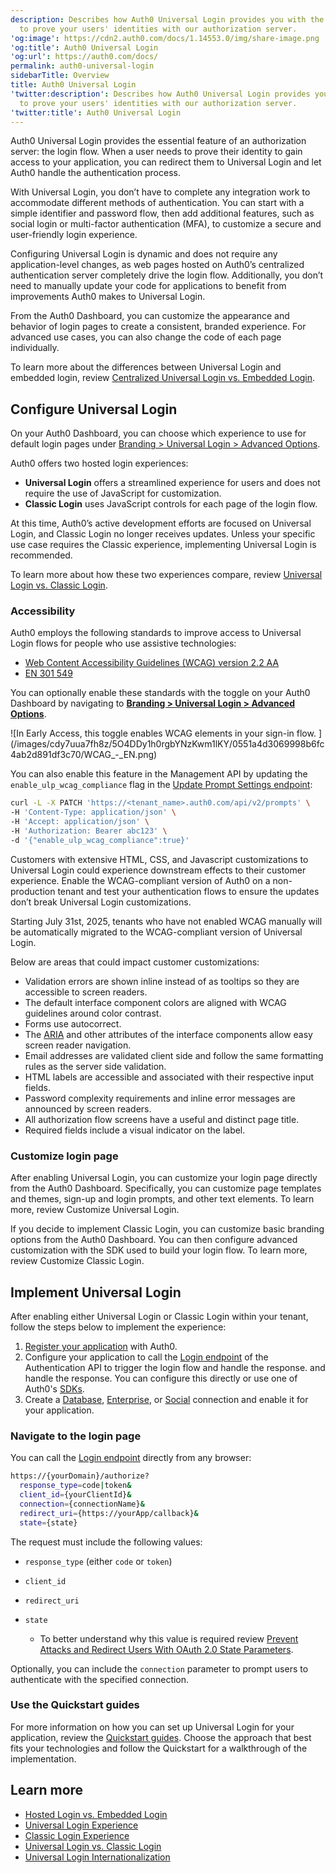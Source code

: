 ```yaml
---
description: Describes how Auth0 Universal Login provides you with the means
  to prove your users' identities with our authorization server.
'og:image': https://cdn2.auth0.com/docs/1.14553.0/img/share-image.png
'og:title': Auth0 Universal Login
'og:url': https://auth0.com/docs/
permalink: auth0-universal-login
sidebarTitle: Overview
title: Auth0 Universal Login
'twitter:description': Describes how Auth0 Universal Login provides you with the means
  to prove your users' identities with our authorization server.
'twitter:title': Auth0 Universal Login
---
```

Auth0 <Tooltip tip="Universal Login: Your application redirects to Universal Login, hosted on Auth0's Authorization Server, to verify a user's identity." cta="View Glossary" href="/docs/glossary?term=Universal+Login">Universal Login</Tooltip> provides the essential feature of an <Tooltip tip="Universal Login: Your application redirects to Universal Login, hosted on Auth0's Authorization Server, to verify a user's identity." cta="View Glossary" href="/docs/glossary?term=authorization+server">authorization server</Tooltip>: the login flow. When a user needs to prove their identity to gain access to your application, you can redirect them to Universal Login and let Auth0 handle the authentication process.

With Universal Login, you don’t have to complete any integration work to accommodate different methods of authentication. You can start with a simple identifier and password flow, then add additional features, such as social login or <Tooltip tip="Multi-factor authentication (MFA): User authentication process that uses a factor in addition to username and password such as a code via SMS." cta="View Glossary" href="/docs/glossary?term=multi-factor+authentication">multi-factor authentication</Tooltip> (MFA), to customize a secure and user-friendly login experience.

Configuring Universal Login is dynamic and does not require any application-level changes, as web pages hosted on Auth0’s centralized <Tooltip tip="Authentication Server: Server that confirms or denies a user’s identity." cta="View Glossary" href="/docs/glossary?term=authentication+server">authentication server</Tooltip> completely drive the login flow. Additionally, you don’t need to manually update your code for applications to benefit from improvements Auth0 makes to Universal Login.

From the <Tooltip tip="Auth0 Dashboard: Auth0's main product to configure your services." cta="View Glossary" href="/docs/glossary?term=Auth0+Dashboard">Auth0 Dashboard</Tooltip>, you can customize the appearance and behavior of login pages to create a consistent, branded experience. For advanced use cases, you can also change the code of each page individually.

To learn more about the differences between Universal Login and embedded login, review [Centralized Universal Login vs. Embedded Login](/docs/authenticate/login/universal-vs-embedded-login).

## Configure Universal Login

On your Auth0 Dashboard, you can choose which experience to use for default login pages under [Branding > Universal Login > Advanced Options](https://manage.auth0.com/#/universal-login/customizations-new).

Auth0 offers two hosted login experiences:

* **Universal Login** offers a streamlined experience for users and does not require the use of JavaScript for customization.
* **Classic Login** uses JavaScript controls for each page of the login flow.

At this time, Auth0’s active development efforts are focused on Universal Login, and Classic Login no longer receives updates. Unless your specific use case requires the Classic experience, implementing Universal Login is recommended.

To learn more about how these two experiences compare, review [Universal Login vs. Classic Login](/docs/authenticate/login/auth0-universal-login/universal-login-vs-classic-login).

### Accessibility

Auth0 employs the following standards to improve access to Universal Login flows for people who use assistive technologies:

* [Web Content Accessibility Guidelines (WCAG) version 2.2 AA](https://www.w3.org/WAI/standards-guidelines/wcag/)
* [EN 301 549](https://www.etsi.org/human-factors-accessibility/en-301-549-v3-the-harmonized-european-standard-for-ict-accessibility)

You can optionally enable these standards with the toggle on your Auth0 Dashboard by navigating to [**Branding > Universal Login > Advanced Options**](https://manage.auth0.com/#/universal-login/customizations-new).

<Frame>![In Early Access, this toggle enables WCAG elements in your sign-in flow. ](/images/cdy7uua7fh8z/5O4DDy1h0rgbYNzKwm1lKY/0551a4d3069998b6fc4ab2d891df3c70/WCAG_-_EN.png)</Frame>

You can also enable this feature in the <Tooltip tip="Management API: A product to allow customers to perform administrative tasks." cta="View Glossary" href="/docs/glossary?term=Management+API">Management API</Tooltip> by updating the `enable_ulp_wcag_compliance` flag in the [Update Prompt Settings endpoint](https://auth0.com/docs/api/management/v2/prompts/patch-prompts):

```bash cURL lines
curl -L -X PATCH 'https://<tenant_name>.auth0.com/api/v2/prompts' \
-H 'Content-Type: application/json' \
-H 'Accept: application/json' \
-H 'Authorization: Bearer abc123' \
-d '{"enable_ulp_wcag_compliance":true}'
```






Customers with extensive HTML, CSS, and Javascript customizations to Universal Login could experience downstream effects to their customer experience. Enable the WCAG-compliant version of Auth0 on a non-production tenant and test your authentication flows to ensure the updates don’t break Universal Login customizations.

<Callout icon="file-lines" color="#0EA5E9" iconType="regular">

Starting July 31st, 2025, tenants who have not enabled WCAG manually will be automatically migrated to the WCAG-compliant version of Universal Login.

</Callout>

Below are areas that could impact customer customizations:

* Validation errors are shown inline instead of as tooltips so they are accessible to screen readers.
* The default interface component colors are aligned with WCAG guidelines around color contrast.
* Forms use autocorrect.
* The [ARIA](https://www.w3.org/WAI/standards-guidelines/aria/) and other attributes of the interface components allow easy screen reader navigation.
* Email addresses are validated client side and follow the same formatting rules as the server side validation.
* HTML labels are accessible and associated with their respective input fields.
* Password complexity requirements and inline error messages are announced by screen readers.
* All <Tooltip tip="Authorization Flow: Authorization grant (or workflow) specified in the OAuth 2.0 framework." cta="View Glossary" href="/docs/glossary?term=authorization+flow">authorization flow</Tooltip> screens have a useful and distinct page title.
* Required fields include a visual indicator on the label.

### Customize login page

After enabling Universal Login, you can customize your login page directly from the Auth0 Dashboard. Specifically, you can customize page templates and themes, sign-up and login prompts, and other text elements. To learn more, review Customize Universal Login.

If you decide to implement Classic Login, you can customize basic branding options from the Auth0 Dashboard. You can then configure advanced customization with the SDK used to build your login flow. To learn more, review Customize Classic Login.

## Implement Universal Login

After enabling either Universal Login or Classic Login within your tenant, follow the steps below to implement the experience:

1. [Register your application](/docs/get-started/auth0-overview/create-applications) with Auth0.
2. Configure your application to call the [Login endpoint](https://auth0.com/docs/api/authentication#login) of the Authentication API to trigger the login flow and handle the response. and handle the response. You can configure this directly or use one of Auth0's [SDKs](/docs/libraries).
3. Create a [Database](/docs/get-started/applications/set-up-database-connections), [Enterprise](/docs/authenticate/enterprise-connections), or [Social](/docs/authenticate/identity-providers/social-identity-providers) connection and enable it for your application.

### Navigate to the login page

You can call the [Login endpoint](https://auth0.com/docs/api/authentication#login) directly from any browser:

```bash cURL lines
https://{yourDomain}/authorize?
  response_type=code|token&
  client_id={yourClientId}&
  connection={connectionName}&
  redirect_uri={https://yourApp/callback}&
  state={state}
```






The request must include the following values:

* `response_type` (either `code` or `token`)
* `client_id`
* `redirect_uri`
* `state`

  + To better understand why this value is required review [Prevent Attacks and Redirect Users With OAuth 2.0 State Parameters](/docs/secure/attack-protection/state-parameters).

Optionally, you can include the `connection` parameter to prompt users to authenticate with the specified connection.

### Use the Quickstart guides

For more information on how you can set up Universal Login for your application, review the [Quickstart guides](/docs/quickstarts). Choose the approach that best fits your technologies and follow the Quickstart for a walkthrough of the implementation.

## Learn more

* [Hosted Login vs. Embedded Login](/docs/authenticate/login/universal-vs-embedded-login)
* [Universal Login Experience](/docs/authenticate/login/auth0-universal-login/universal-login-vs-classic-login/universal-experience)
* [Classic Login Experience](/docs/authenticate/login/auth0-universal-login/universal-login-vs-classic-login/classic-experience)
* [Universal Login vs. Classic Login](/docs/authenticate/login/auth0-universal-login/universal-login-vs-classic-login)
* [Universal Login Internationalization](/docs/customize/internationalization-and-localization/universal-login-internationalization)